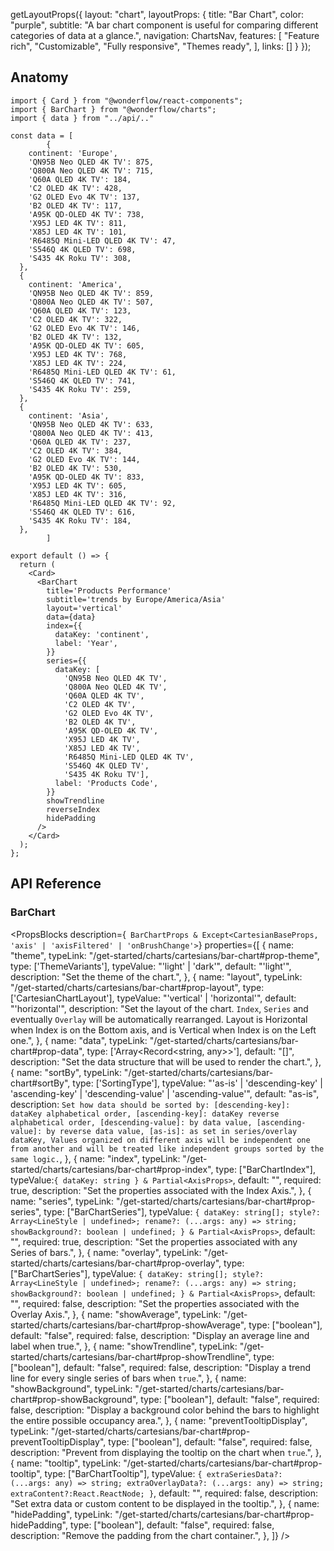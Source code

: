 
  getLayoutProps({
    layout: "chart",
    layoutProps: {
      title: "Bar Chart",
      color: "purple",
      subtitle: "A bar chart component is useful for comparing different categories of data at a glance.",
      navigation: ChartsNav,
      features: [
        "Feature rich",
        "Customizable",
        "Fully responsive",
        "Themes ready",
      ],
      links: []
    }
  });

<LineChartExample />

## Anatomy

```tsx lines="21-38"
import { Card } from "@wonderflow/react-components";
import { BarChart } from "@wonderflow/charts";
import { data } from "../api/.."

const data = [
        {
    continent: 'Europe',
    'QN95B Neo QLED 4K TV': 875,
    'Q800A Neo QLED 4K TV': 715,
    'Q60A QLED 4K TV': 184,
    'C2 OLED 4K TV': 428,
    'G2 OLED Evo 4K TV': 137,
    'B2 OLED 4K TV': 117,
    'A95K QD-OLED 4K TV': 738,
    'X95J LED 4K TV': 811,
    'X85J LED 4K TV': 101,
    'R6485Q Mini-LED QLED 4K TV': 47,
    'S546Q 4K QLED TV': 698,
    'S435 4K Roku TV': 308,
  },
  {
    continent: 'America',
    'QN95B Neo QLED 4K TV': 859,
    'Q800A Neo QLED 4K TV': 507,
    'Q60A QLED 4K TV': 123,
    'C2 OLED 4K TV': 322,
    'G2 OLED Evo 4K TV': 146,
    'B2 OLED 4K TV': 132,
    'A95K QD-OLED 4K TV': 605,
    'X95J LED 4K TV': 768,
    'X85J LED 4K TV': 224,
    'R6485Q Mini-LED QLED 4K TV': 61,
    'S546Q 4K QLED TV': 741,
    'S435 4K Roku TV': 259,
  },
  {
    continent: 'Asia',
    'QN95B Neo QLED 4K TV': 633,
    'Q800A Neo QLED 4K TV': 413,
    'Q60A QLED 4K TV': 237,
    'C2 OLED 4K TV': 384,
    'G2 OLED Evo 4K TV': 144,
    'B2 OLED 4K TV': 530,
    'A95K QD-OLED 4K TV': 833,
    'X95J LED 4K TV': 605,
    'X85J LED 4K TV': 316,
    'R6485Q Mini-LED QLED 4K TV': 92,
    'S546Q 4K QLED TV': 616,
    'S435 4K Roku TV': 184,
  },
        ]

export default () => {
  return (
    <Card>
      <BarChart
        title='Products Performance'
        subtitle='trends by Europe/America/Asia'
        layout='vertical'
        data={data}
        index={{
          dataKey: 'continent',
          label: 'Year',
        }}
        series={{
          dataKey: [
            'QN95B Neo QLED 4K TV',
            'Q800A Neo QLED 4K TV',
            'Q60A QLED 4K TV',
            'C2 OLED 4K TV',
            'G2 OLED Evo 4K TV',
            'B2 OLED 4K TV',
            'A95K QD-OLED 4K TV',
            'X95J LED 4K TV',
            'X85J LED 4K TV',
            'R6485Q Mini-LED QLED 4K TV',
            'S546Q 4K QLED TV',
            'S435 4K Roku TV'],
          label: 'Products Code',
        }}
        showTrendline
        reverseIndex
        hidePadding
      />
    </Card>
  );
};
```

## API Reference

### BarChart

<PropsBlocks
  description={`
  BarChartProps
  & Except<CartesianBaseProps, 'axis' | 'axisFiltered' | 'onBrushChange'>`}
  properties={[
    {
      name: "theme",
      typeLink: "/get-started/charts/cartesians/bar-chart#prop-theme",
      type: ['ThemeVariants'],
      typeValue: "'light' | 'dark'",
      default: "'light'",
      description: "Set the theme of the chart.",
    },
    {
      name: "layout",
      typeLink: "/get-started/charts/cartesians/bar-chart#prop-layout",
      type: ['CartesianChartLayout'],
      typeValue: "'vertical' | 'horizontal'",
      default: "'horizontal'",
      description: "Set the layout of the chart. `Index`, `Series` and eventually `Overlay` will be automatically rearranged. Layout is Horizontal when Index is on the Bottom axis, and is Vertical when Index is on the Left one.",
    },
    {
      name: "data",
      typeLink: "/get-started/charts/cartesians/bar-chart#prop-data",
      type: ['Array<Record<string, any>>'],
      default: "[]",
      description: "Set the data structure that will be used to render the chart.",
    },
    {
      name: "sortBy",
      typeLink: "/get-started/charts/cartesians/bar-chart#sortBy",
      type: ['SortingType'],
      typeValue: "'as-is' | 'descending-key' | 'ascending-key' | 'descending-value' | 'ascending-value'",
      default: "as-is",
      description: `Set how data should be sorted by:
      [descending-key]: dataKey alphabetical order,
      [ascending-key]: dataKey reverse alphabetical order,
      [descending-value]: by data value,
      [ascending-value]: by reverse data value,
      [as-is]: as set in series/overlay dataKey,
      Values organized on different axis will be independent one from another and will be treated like independent groups sorted by the same logic.`,
    },
    {
      name: "index",
      typeLink: "/get-started/charts/cartesians/bar-chart#prop-index",
      type: ["BarChartIndex"],
      typeValue:`{ dataKey: string } & Partial<AxisProps>`,
      default: "",
      required: true,
      description: "Set the properties associated with the Index Axis.",
    },
    {
      name: "series",
      typeLink: "/get-started/charts/cartesians/bar-chart#prop-series",
      type: ["BarChartSeries"],
      typeValue:
`{
  dataKey: string[];
  style?: Array<LineStyle | undefined>;
  rename?: (...args: any) => string;
  showBackground?: boolean | undefined;
} & Partial<AxisProps>`,
      default: "",
      required: true,
      description: "Set the properties associated with any Series of bars.",
    },
    {
      name: "overlay",
      typeLink: "/get-started/charts/cartesians/bar-chart#prop-overlay",
      type: ["BarChartSeries"],
      typeValue:
`{
  dataKey: string[];
  style?: Array<LineStyle | undefined>;
  rename?: (...args: any) => string;
  showBackground?: boolean | undefined;
} & Partial<AxisProps>`,
      default: "",
      required: false,
      description: "Set the properties associated with the Overlay Axis.",
    },
    {
      name: "showAverage",
      typeLink: "/get-started/charts/cartesians/bar-chart#prop-showAverage",
      type: ["boolean"],
      default: "false",
      required: false,
      description: "Display an average line and label when true.",
    },
    {
      name: "showTrendline",
      typeLink: "/get-started/charts/cartesians/bar-chart#prop-showTrendline",
      type: ["boolean"],
      default: "false",
      required: false,
      description: "Display a trend line for every single series of bars when `true`.",
    },
    {
      name: "showBackground",
      typeLink: "/get-started/charts/cartesians/bar-chart#prop-showBackground",
      type: ["boolean"],
      default: "false",
      required: false,
      description: "Display a background color behind the bars to highlight the entire possible occupancy area.",
    },
    {
      name: "preventTooltipDisplay",
      typeLink: "/get-started/charts/cartesians/bar-chart#prop-preventTooltipDisplay",
      type: ["boolean"],
      default: "false",
      required: false,
      description: "Prevent from displaying the tooltip on the chart when `true`.",
    },
    {
      name: "tooltip",
      typeLink: "/get-started/charts/cartesians/bar-chart#prop-tooltip",
      type: ["BarChartTooltip"],
      typeValue:
`{
  extraSeriesData?: (...args: any) => string;
  extraOverlayData?: (...args: any) => string;
  extraContent?:React.ReactNode;
}`,
      default: "",
      required: false,
      description: "Set extra data or custom content to be displayed in the tooltip.",
    },
    {
      name: "hidePadding",
      typeLink: "/get-started/charts/cartesians/bar-chart#prop-hidePadding",
      type: ["boolean"],
      default: "false",
      required: false,
      description: "Remove the padding from the chart container.",
    },
  ]}
/>

